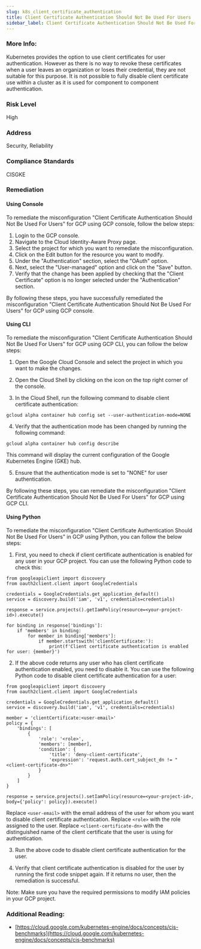 ```yaml
---
slug: k8s_client_certificate_authentication
title: Client Certificate Authentication Should Not Be Used For Users
sidebar_label: Client Certificate Authentication Should Not Be Used For Users
---
```


### More Info:

Kubernetes provides the option to use client certificates for user authentication. However as there is no way to revoke these certificates when a user leaves an organization or loses their credential, they are not suitable for this purpose. It is not possible to fully disable client certificate use within a cluster as it is used for component to component authentication.

### Risk Level

High

### Address

Security, Reliability

### Compliance Standards

CISGKE

### Remediation

#### Using Console

To remediate the misconfiguration "Client Certificate Authentication Should Not Be Used For Users" for GCP using GCP console, follow the below steps:

1. Login to the GCP console.
2. Navigate to the Cloud Identity-Aware Proxy page.
3. Select the project for which you want to remediate the misconfiguration.
4. Click on the Edit button for the resource you want to modify.
5. Under the "Authentication" section, select the "OAuth" option.
6. Next, select the "User-managed" option and click on the "Save" button.
7. Verify that the change has been applied by checking that the "Client Certificate" option is no longer selected under the "Authentication" section.

By following these steps, you have successfully remediated the misconfiguration "Client Certificate Authentication Should Not Be Used For Users" for GCP using GCP console.

#### Using CLI

To remediate the misconfiguration "Client Certificate Authentication Should Not Be Used For Users" for GCP using GCP CLI, you can follow the below steps:

1. Open the Google Cloud Console and select the project in which you want to make the changes.

2. Open the Cloud Shell by clicking on the icon on the top right corner of the console.

3. In the Cloud Shell, run the following command to disable client certificate authentication:

```
gcloud alpha container hub config set --user-authentication-mode=NONE
```

4. Verify that the authentication mode has been changed by running the following command:

```
gcloud alpha container hub config describe
```

This command will display the current configuration of the Google Kubernetes Engine (GKE) hub.

5. Ensure that the authentication mode is set to "NONE" for user authentication.

By following these steps, you can remediate the misconfiguration "Client Certificate Authentication Should Not Be Used For Users" for GCP using GCP CLI.

#### Using Python

To remediate the misconfiguration "Client Certificate Authentication Should Not Be Used For Users" in GCP using Python, you can follow the below steps:

1. First, you need to check if client certificate authentication is enabled for any user in your GCP project. You can use the following Python code to check this:

```
from googleapiclient import discovery
from oauth2client.client import GoogleCredentials

credentials = GoogleCredentials.get_application_default()
service = discovery.build('iam', 'v1', credentials=credentials)

response = service.projects().getIamPolicy(resource=<your-project-id>).execute()

for binding in response['bindings']:
    if 'members' in binding:
        for member in binding['members']:
            if member.startswith('clientCertificate:'):
                print(f'Client certificate authentication is enabled for user: {member}')
```

2. If the above code returns any user who has client certificate authentication enabled, you need to disable it. You can use the following Python code to disable client certificate authentication for a user:

```
from googleapiclient import discovery
from oauth2client.client import GoogleCredentials

credentials = GoogleCredentials.get_application_default()
service = discovery.build('iam', 'v1', credentials=credentials)

member = 'clientCertificate:<user-email>'
policy = {
    'bindings': [
        {
            'role': '<role>',
            'members': [member],
            'condition': {
                'title': 'deny-client-certificate',
                'expression': 'request.auth.cert_subject_dn != "<client-certificate-dn>"'
            }
        }
    ]
}

response = service.projects().setIamPolicy(resource=<your-project-id>, body={'policy': policy}).execute()
```

Replace `<user-email>` with the email address of the user for whom you want to disable client certificate authentication. Replace `<role>` with the role assigned to the user. Replace `<client-certificate-dn>` with the distinguished name of the client certificate that the user is using for authentication.

3. Run the above code to disable client certificate authentication for the user.

4. Verify that client certificate authentication is disabled for the user by running the first code snippet again. If it returns no user, then the remediation is successful.

Note: Make sure you have the required permissions to modify IAM policies in your GCP project.


### Additional Reading:

- [https://cloud.google.com/kubernetes-engine/docs/concepts/cis-benchmarks](https://cloud.google.com/kubernetes-engine/docs/concepts/cis-benchmarks) 

